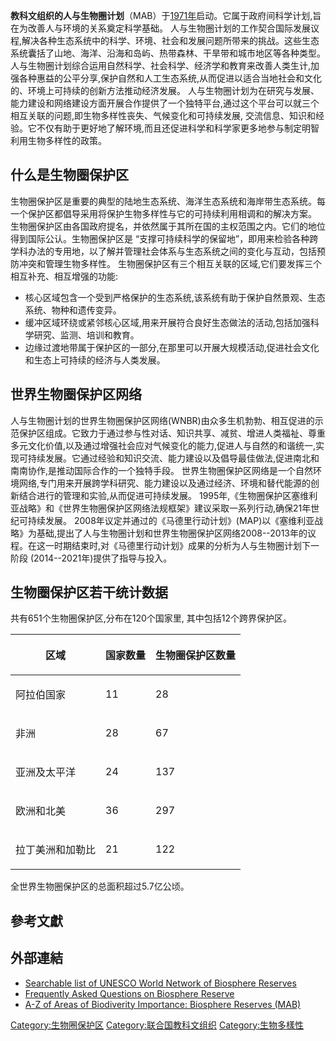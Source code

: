 {{multiple issues|
{{copyedit|time=2019-05-02T00:46:42+00:00}}
{{roughtranslation|time=2019-05-02T00:46:42+00:00}}
{{unreferenced|time=2015-12-14T06:51:00+00:00}}
}}
'''教科文组织的人与生物圈计划'''（MAB）于[[1971年|1971年]]启动。它属于政府间科学计划,旨在为改善人与环境的关系奠定科学基础。
人与生物圈计划的工作契合国际发展议程,解决各种生态系统中的科学、环境、社会和发展问题所带来的挑战。这些生态系统囊括了山地、海洋、沿海和岛屿、热带森林、干旱带和城市地区等各种类型。
人与生物圈计划综合运用自然科学、社会科学、经济学和教育来改善人类生计,加强各种惠益的公平分享,保护自然和人工生态系统,从而促进以适合当地社会和文化的、环境上可持续的创新方法推动经济发展。
人与生物圈计划为在研究与发展、能力建设和网络建设方面开展合作提供了一个独特平台,通过这个平台可以就三个相互关联的问题,即生物多样性丧失、气候变化和可持续发展, 交流信息、知识和经验。它不仅有助于更好地了解环境,而且还促进科学和科学家更多地参与制定明智利用生物多样性的政策。

== 什么是生物圈保护区 ==
生物圈保护区是重要的典型的陆地生态系统、海洋生态系统和海岸带生态系统。每一个保护区都倡导采用将保护生物多样性与它的可持续利用相调和的解决方案。
生物圈保护区由各国政府提名，并依然属于其所在国的主权范围之内。它们的地位得到国际公认。生物圈保护区是 “支撑可持续科学的保留地”，即用来检验各种跨学科办法的专用地，以了解并管理社会体系与生态系统之间的变化与互动，包括预防冲突和管理生物多样性。
生物圈保护区有三个相互关联的区域,它们要发挥三个相互补充、相互增强的功能:
* 核心区域包含一个受到严格保护的生态系统,该系统有助于保护自然景观、生态系统、物种和遗传变异。
* 缓冲区域环绕或紧邻核心区域,用来开展符合良好生态做法的活动,包括加强科学研究、监测、培训和教育。
* 边缘过渡地带属于保护区的一部分,在那里可以开展大规模活动,促进社会文化和生态上可持续的经济与人类发展。

== 世界生物圈保护区网络 ==
人与生物圈计划的世界生物圈保护区网络(WNBR)由众多生机勃勃、相互促进的示范保护区组成。它致力于通过参与性对话、知识共享、减贫、增进人类福祉、尊重多元文化价值,以及通过增强社会应对气候变化的能力,促进人与自然的和谐统一,实现可持续发展。它通过经验和知识交流、能力建设以及倡导最佳做法,促进南北和南南协作,是推动国际合作的一个独特手段。
世界生物圈保护区网络是一个自然环境网络,专门用来开展跨学科研究、能力建设以及通过经济、环境和替代能源的创新结合进行的管理和实验,从而促进可持续发展。
1995年,《生物圈保护区塞维利亚战略》和《世界生物圈保护区网络法规框架》建议采取一系列行动,确保21年世纪可持续发展。
2008年议定并通过的《马德里行动计划》(MAP)以《塞维利亚战略》为基础,提出了人与生物圈计划和世界生物圈保护区网络2008--2013年的议程。在这一时期结束时,对《马德里行动计划》成果的分析为人与生物圈计划下一阶段 (2014--2021年)提供了指导与投入。

== 生物圈保护区若干统计数据 ==
共有651个生物圈保护区,分布在120个国家里, 其中包括12个跨界保护区。
{| class="wikitable"
|-
! 区域 !! 国家数量 !! 生物圈保护区数量
|-
| 阿拉伯国家 || 11 || 28
|-
| 非洲 || 28 || 67
|-
| 亚洲及太平洋 || 24 || 137
|-
| 欧洲和北美 || 36 || 297
|-
| 拉丁美洲和加勒比 || 21 || 122
|}

全世界生物圈保护区的总面积超过5.7亿公顷。

==參考文獻==
{{reflist}}


==外部連結==
* [http://www.unesco.org/mab/wnbrs.shtml Searchable list of UNESCO World Network of Biosphere Reserves]{{Wayback|url=http://www.unesco.org/mab/wnbrs.shtml |date=20060816002148 }}
* [http://webarchive.loc.gov/all/20151129142153/http://portal.unesco.org/science/en/ev.php-URL_ID=6797&URL_DO=DO_TOPIC&URL_SECTION=201.html Frequently Asked Questions on Biosphere Reserve]
* [http://www.biodiversitya-z.org/areas/24/ A-Z of Areas of Biodiverity Importance: Biosphere Reserves (MAB)] {{Wayback|url=http://www.biodiversitya-z.org/areas/24/ |date=20131024193822 }}

[[Category:生物圈保护区|Category:生物圈保护区]]
[[Category:联合国教科文组织|Category:联合国教科文组织]]
[[Category:生物多樣性|Category:生物多樣性]]